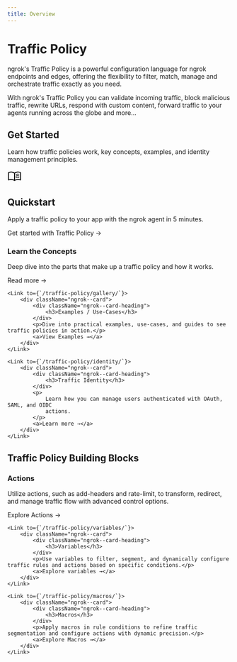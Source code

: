 ```yaml
---
title: Overview
---
```



# Traffic Policy

<div class="prose prose-gray dark:prose-invert mt-2 text-lg">
	<p>
		ngrok's Traffic Policy is a powerful configuration language for ngrok
		endpoints and edges, offering the flexibility to filter, match, manage and
		orchestrate traffic exactly as you need.
	</p>
</div>

With ngrok's Traffic Policy you can validate incoming traffic, block malicious traffic, rewrite URLs, respond
with custom content, forward traffic to your agents running across the globe and more...

## Get Started

Learn how traffic policies work, key concepts, examples, and identity management principles.

<Link
	className="mb-4 block text-inherit no-underline hover:text-inherit hover:no-underline focus:text-inherit focus:no-underline"
	to="/traffic-policy/getting-started"
>
	<div className="ngrok--card ngrok--card-lg">
		<div className="ngrok--card-heading">
			<svg
				xmlns="http://www.w3.org/2000/svg"
				height="32"
				viewBox="0 96 960 960"
				width="32"
			>
				<path d="M560 482v-48q33-14 67.5-21t72.5-7q26 0 51 4t49 10v44q-24-9-48.5-13.5T700 446q-38 0-73 9.5T560 482Zm0 220v-49q33-13.5 67.5-20.25T700 626q26 0 51 4t49 10v44q-24-9-48.5-13.5T700 666q-38 0-73 9t-67 27Zm0-110v-48q33-14 67.5-21t72.5-7q26 0 51 4t49 10v44q-24-9-48.5-13.5T700 556q-38 0-73 9.5T560 592ZM248 756q53.566 0 104.283 12.5T452 806V379q-45-30-97.619-46.5Q301.763 316 248 316q-38 0-74.5 9.5T100 349v434q31-14 70.5-20.5T248 756Zm264 50q50-25 98-37.5T712 756q38 0 78.5 6t69.5 16V349q-34-17-71.822-25-37.823-8-76.178-8-54 0-104.5 16.5T512 379v427Zm-30 90q-51-38-111-58.5T248 817q-36.537 0-71.768 9Q141 835 106 848q-23.1 11-44.55-3Q40 831 40 805V342q0-15 7-27.5T68 295q42-20 87.395-29.5Q200.789 256 248 256q63 0 122.5 17T482 325q51-35 109.5-52T712 256q46.868 0 91.934 9.5Q849 275 891 295q14 7 21.5 19.5T920 342v463q0 27.894-22.5 42.447Q875 862 853 848q-34-14-69.232-22.5Q748.537 817 712 817q-63 0-121 21t-109 58ZM276 567Z" />
			</svg>
			<h2>Quickstart</h2>
		</div>
		<p>Apply a traffic policy to your app with the ngrok agent in 5 minutes.</p>
		<a>Get started with Traffic Policy →</a>
	</div>
</Link>

<div className="ngrok--cards ngrok--cards-row">
	<Link to={`/traffic-policy/concepts/`}>
		<div className="ngrok--card">
			<div className="ngrok--card-heading">
				<h3>Learn the Concepts</h3>
			</div>
			<p>Deep dive into the parts that make up a traffic policy and how it works.</p>
			<a>Read more →</a>
		</div>
	</Link>

    <Link to={`/traffic-policy/gallery/`}>
    	<div className="ngrok--card">
    		<div className="ngrok--card-heading">
    			<h3>Examples / Use-Cases</h3>
    		</div>
    		<p>Dive into practical examples, use-cases, and guides to see traffic policies in action.</p>
    		<a>View Examples →</a>
    	</div>
    </Link>

	<Link to={`/traffic-policy/identity/`}>
		<div className="ngrok--card">
			<div className="ngrok--card-heading">
				<h3>Traffic Identity</h3>
			</div>
			<p>
				Learn how you can manage users authenticated with OAuth, SAML, and OIDC
				actions.
			</p>
			<a>Learn more →</a>
		</div>
	</Link>
</div>

## Traffic Policy Building Blocks

<div className="ngrok--cards ngrok--cards-row">
    <Link to={`/traffic-policy/actions/`}>
        <div className="ngrok--card">
            <div className="ngrok--card-heading">
                <h3>Actions</h3>
            </div>
            <p>
                Utilize actions, such as add-headers and rate-limit, to transform,
                redirect, and manage traffic flow with advanced control options.
            </p>
            <a>Explore Actions →</a>
        </div>
    </Link>

    <Link to={`/traffic-policy/variables/`}>
        <div className="ngrok--card">
            <div className="ngrok--card-heading">
                <h3>Variables</h3>
            </div>
            <p>Use variables to filter, segment, and dynamically configure traffic rules and actions based on specific conditions.</p>
            <a>Explore variables →</a>
        </div>
    </Link>

    <Link to={`/traffic-policy/macros/`}>
        <div className="ngrok--card">
            <div className="ngrok--card-heading">
                <h3>Macros</h3>
            </div>
            <p>Apply macros in rule conditions to refine traffic segmentation and configure actions with dynamic precision.</p>
            <a>Explore Macros →</a>
        </div>
    </Link>
</div>
